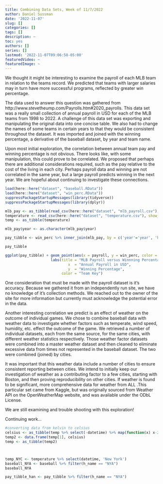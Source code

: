 ```yaml
---
title: Combining Data Sets, Week of 11/7/2022
author: Daniel Sussman
date: '2022-11-07'
slug: []
categories: []
tags: []
description: ~
toc: yes
authors: []
series: []
lastmod: '2022-11-07T09:06:58-05:00'
featuredVideo: ~
featuredImage: ~
---
```


We thought it might be interesting to examine the payroll of each MLB team in relation to the teams record. We predicted that teams with larger salaries may in turn have more successful programs, reflected by greater win percentage. 

The data used to answer this question was gathered from http://www.stevetheump.com/Payrolls.htm#2020_payrolls. This data set was a really small collection of annual payroll in USD for each of the MLB teams from 1998 to 2022. A challenge of this data set was exporting and manipulating the original data into one concise table. We also had to change the names of some teams in certain years to that they would be consistent throughout the dataset. It was imported and joined with the winning percentage, a derivative of the baseball dataset, by year and team name. 

Upon most initial exploration, the correlation between annual team pay and winning percentage is not obvious. There looks like, with some manipulation, this could prove to be correlated. We proposed that perhaps there are additional considerations required, such as the pay relative to the cost of the living in each city. Perhaps payroll data and winning are not correlated in the same year, but a large payroll predicts winning in the next year. We are hopeful about continuing to investigate these connections.   


```r
load(here::here("dataset", "baseball.RData"))
load(here::here("dataset", "win_perc.RData"))
suppressPackageStartupMessages(library(tidyverse))
suppressPackageStartupMessages(library(dplyr)) 

mlb_pay <- as_tibble(read_csv(here::here("dataset", "mlb_payroll.csv"), show_col_types = FALSE))
temperature <- read_csv(here::here("dataset", "temperature.csv"), show_col_types = FALSE)
temp <- as_tibble(temperature)
```


```r

mlb_pay$year <- as.character(mlb_pay$year)

pay_tibble <- win_perc %>% inner_join(mlb_pay, by = c('year'='year', 'h_name'='h_name')) %>% arrange(year)

pay_tibble

ggplot(pay_tibble) + geom_point(aes(x = payroll, y = win_perc, color = h_name)) + 
                     labs(title = "MLB Payroll versus Winnning Percentage", 
                             x  = "Annual Payroll in USD", 
                             y  = "Winning Percentage", 
                          color = "Team Key")


```

One consideration that must be made with the payroll dataset is it's accuracy. Because we gathered it from an independently run site, we have no knowledge of it's collection methods. We reached out to the owner of the site for more information but currently  must acknowledge the potential error in the data. 


Another interesting correlation we predict is an effect of weather on the outcome of individual games. We chose to combine baseball data with weather data to investigate whether factors such as temperate, wind speed, humidity, etc. effect the outcome of the game. We retrieved a number of individual datasets, each from the same source, for the same cities, with different weather statistics respectively. Those weather factor datasets were combined into a master weather dataset and then cleaned to eliminate excessive data from times not represented in the baseball dataset. The two were combined (joined) by cities. 


It was important that this weather data include a number of cities to ensure consistent reporting between cities. We intend to initially keep our investigation of weather as a contributing factor to a few cities, starting with Boston, and then proving reproducibility on other cities. If weather is found to be significant, more comprehensive data for weather from ALL  .This particular set came from Kaggle, but was originally sourced from Weather API on the OpenWeatherMap website, and was available under the ODbL License.

We are still examining and trouble shooting with this exploration!

Continuing work...

```r
#converting data from kelvin to celsius
celsius <- as_tibble(temp %>% select(-datetime) %>% map(function(x) x-273.15))
temp2 <- data.frame(temp[1], celsius)
temp <- as_tibble(temp2)
```

```r

```

```r


```

```r
temp_NYC <- temperature %>% select(datetime, 'New York')
baseball_NYA <- baseball %>% filter(h_name == "NYA") 
baseball_NYA   

pay_tibble_han <- pay_tibble %>% filter(h_name == "NYA")

```



